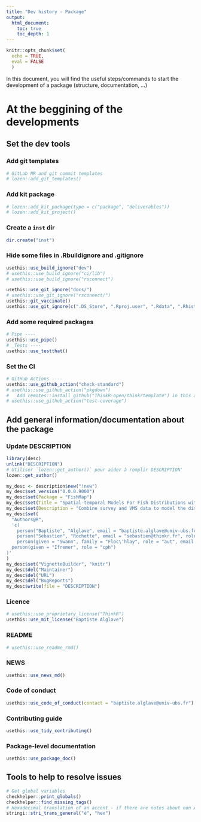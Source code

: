 ```yaml
---
title: "Dev history - Package"
output: 
  html_document:
    toc: true
    toc_depth: 1
---
```


```r
knitr::opts_chunk$set(
  echo = TRUE,
  eval = FALSE
  )
```

In this document, you will find the useful steps/commands to start the development of a package (structure, documentation, ...)

# At the beggining of the developments
## Set the dev tools

### Add git templates

```r
# GitLab MR and git commit templates
# lozen::add_git_templates()
```

### Add kit package

```r
# lozen::add_kit_package(type = c("package", "deliverables"))
# lozen::add_kit_project()
```

### Create a `inst` dir

```r
dir.create("inst")
```

### Hide some files in .Rbuildignore and .gitignore

```r
usethis::use_build_ignore("dev")
# usethis::use_build_ignore("ci/lib")
# usethis::use_build_ignore("rsconnect")

usethis::use_git_ignore("docs/")
# usethis::use_git_ignore("rsconnect/")
usethis::git_vaccinate()
usethis::use_git_ignore(c(".DS_Store", ".Rproj.user", ".Rdata", ".Rhistory", ".httr-oauth"))
```

### Add some required packages

```r
# Pipe ----
usethis::use_pipe()
# _Tests ----
usethis::use_testthat()
```

### Set the CI

```r
# GitHub Actions ----
usethis::use_github_action("check-standard")
# usethis::use_github_action("pkgdown")
#  _Add remotes::install_github("ThinkR-open/thinkrtemplate") in this action
# usethis::use_github_action("test-coverage")
```

## Add general information/documentation about the package

### Update DESCRIPTION

```r
library(desc)
unlink("DESCRIPTION")
# Utiliser `lozen::get_author()` pour aider à remplir DESCRIPTION'
lozen::get_author()

my_desc <- description$new("!new")
my_desc$set_version("0.0.0.9000")
my_desc$set(Package = "FishMap")
my_desc$set(Title = "Spatial-temporal Models For Fish Distributions with 'TMB'")
my_desc$set(Description = "Combine survey and VMS data to model the distribution of fish using 'TMB' models.")
my_desc$set(
  "Authors@R",
  'c(
    person("Baptiste", "Alglave", email = "baptiste.alglave@univ-ubs.fr", role = c("aut", "cre"), comment = c(ORCID = "0000-0000-0000-0000")),
    person("Sebastien", "Rochette", email = "sebastien@thinkr.fr", role = c("aut"), comment = c(ORCID = "0000-0002-1565-9313")),
    person(given = "Swann", family = "Floc\'hlay", role = "aut", email = "swann@thinkr.fr", comment = c(ORCID = "0000-0003-1477-830X")),
  person(given = "Ifremer", role = "cph")
)'
)
my_desc$set("VignetteBuilder", "knitr")
my_desc$del("Maintainer")
my_desc$del("URL")
my_desc$del("BugReports")
my_desc$write(file = "DESCRIPTION")
```

### Licence

```r
# usethis::use_proprietary_license("ThinkR")
usethis::use_mit_license("Baptiste Alglave")
```

### README

```r
# usethis::use_readme_rmd()
```

### NEWS

```r
usethis::use_news_md()
```

### Code of conduct

```r
usethis::use_code_of_conduct(contact = "baptiste.alglave@univ-ubs.fr")
```

### Contributing guide

```r
usethis::use_tidy_contributing()
```

### Package-level documentation

```r
usethis::use_package_doc()
```

## Tools to help to resolve issues

```r
# Get global variables
checkhelper::print_globals()
checkhelper::find_missing_tags()
# Hexadecimal translation of an accent - if there are notes about non ASCII characters
stringi::stri_trans_general("é", "hex")
```

